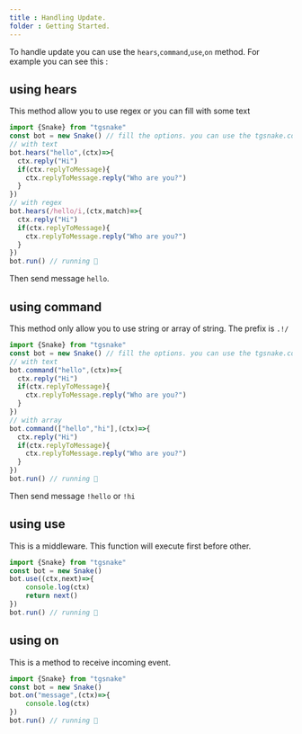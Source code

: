 ```yaml
--- 
title : Handling Update. 
folder : Getting Started. 
--- 
```

To handle update you can use the `hears`,`command`,`use`,`on` method. For example you can see this : 

## using hears 
This method allow you to use regex or you can fill with some text 

```ts:index.ts
import {Snake} from "tgsnake"
const bot = new Snake() // fill the options. you can use the tgsnake.config.js file.
// with text 
bot.hears("hello",(ctx)=>{
  ctx.reply("Hi") 
  if(ctx.replyToMessage){ 
    ctx.replyToMessage.reply("Who are you?")
  }
})
// with regex 
bot.hears(/hello/i,(ctx,match)=>{
  ctx.reply("Hi") 
  if(ctx.replyToMessage){ 
    ctx.replyToMessage.reply("Who are you?")
  }
})
bot.run() // running 🐍
```
Then send message `hello`.

## using command 
This method only allow you to use string or array of string. The prefix is `.!/` 
```ts:index.ts
import {Snake} from "tgsnake"
const bot = new Snake() // fill the options. you can use the tgsnake.config.js file.
// with text 
bot.command("hello",(ctx)=>{
  ctx.reply("Hi") 
  if(ctx.replyToMessage){ 
    ctx.replyToMessage.reply("Who are you?")
  }
})
// with array
bot.command(["hello","hi"],(ctx)=>{
  ctx.reply("Hi") 
  if(ctx.replyToMessage){ 
    ctx.replyToMessage.reply("Who are you?")
  }
})
bot.run() // running 🐍
```
Then send message `!hello` or `!hi` 
## using use 
This is a middleware. This function will execute first before other. 
```ts:index.ts
import {Snake} from "tgsnake"
const bot = new Snake() 
bot.use((ctx,next)=>{
    console.log(ctx)
    return next()
})
bot.run() // running 🐍
``` 
## using on 
This is a method to receive incoming event. 
```ts:index.ts
import {Snake} from "tgsnake"
const bot = new Snake() 
bot.on("message",(ctx)=>{
    console.log(ctx)
})
bot.run() // running 🐍
``` 